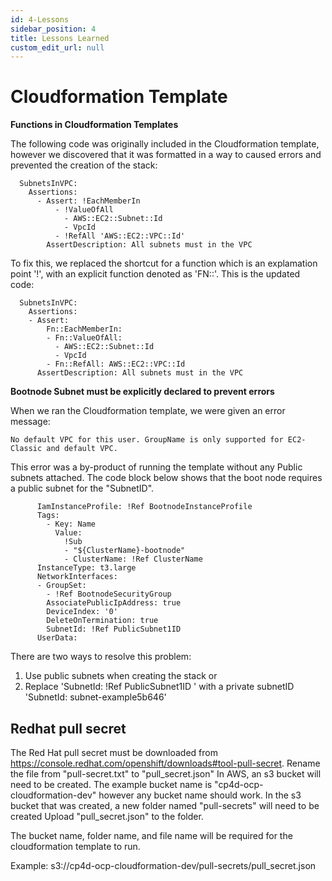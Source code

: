 ```yaml
---
id: 4-Lessons
sidebar_position: 4
title: Lessons Learned
custom_edit_url: null
---
```


# Cloudformation Template

**Functions in Cloudformation Templates**

The following code was originally included in the Cloudformation template, however we discovered that it was formatted in a way to caused errors and prevented the creation of the stack:

```
  SubnetsInVPC:
    Assertions:
      - Assert: !EachMemberIn
          - !ValueOfAll
            - AWS::EC2::Subnet::Id
            - VpcId
          - !RefAll 'AWS::EC2::VPC::Id'
        AssertDescription: All subnets must in the VPC      
```

To fix this, we replaced the shortcut for a function which is an explamation point '!',  with an explicit function denoted as 'FN::'. This is the updated code:

```
  SubnetsInVPC:
    Assertions:
    - Assert:
        Fn::EachMemberIn:
        - Fn::ValueOfAll:
          - AWS::EC2::Subnet::Id
          - VpcId
        - Fn::RefAll: AWS::EC2::VPC::Id
      AssertDescription: All subnets must in the VPC
```

**Bootnode Subnet must be explicitly declared to prevent errors**

When we ran the Cloudformation template, we were given an error message:

```
No default VPC for this user. GroupName is only supported for EC2-Classic and default VPC.
```

This error was a by-product of running the template without any Public subnets attached. The code block below shows that the boot node requires a public subnet for the "SubnetID". 

```
      IamInstanceProfile: !Ref BootnodeInstanceProfile
      Tags:
        - Key: Name
          Value: 
            !Sub
            - "${ClusterName}-bootnode"
            - ClusterName: !Ref ClusterName 
      InstanceType: t3.large 
      NetworkInterfaces:
      - GroupSet:
        - !Ref BootnodeSecurityGroup
        AssociatePublicIpAddress: true
        DeviceIndex: '0'
        DeleteOnTermination: true
        SubnetId: !Ref PublicSubnet1ID  
      UserData:
```
There are two ways to resolve this problem:

1) Use public subnets when creating the stack
or
2) Replace 'SubnetId: !Ref PublicSubnet1ID ' with a private subnetID 'SubnetId: subnet-example5b646'


## Redhat pull secret

The Red Hat pull secret must be downloaded from https://console.redhat.com/openshift/downloads#tool-pull-secret. 
Rename the file from "pull-secret.txt" to "pull_secret.json"
In AWS, an s3 bucket will need to be created. The example bucket name is "cp4d-ocp-cloudformation-dev" however any bucket name should work.
In the s3 bucket that was created, a new folder named "pull-secrets" will need to be created
Upload "pull_secret.json" to the folder.

The bucket name, folder name, and file name will be required for the cloudformation template to run.

Example: s3://cp4d-ocp-cloudformation-dev/pull-secrets/pull_secret.json

